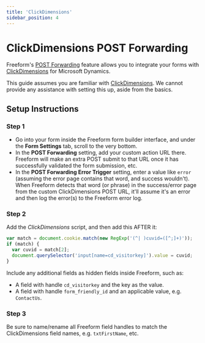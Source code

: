 ```yaml
---
title: 'ClickDimensions'
sidebar_position: 4
---
```



# ClickDimensions POST Forwarding<Badge type="pro" text="Pro" /><Badge type="feature" text="3.5.8+" />

Freeform's [POST Forwarding](../integrations/post-forwarding.mdx) feature allows you to integrate your forms with [ClickDimensions](https://clickdimensions.com/) for Microsoft Dynamics.

This guide assumes you are familiar with [ClickDimensions](https://clickdimensions.com/). We cannot provide any assistance with setting this up, aside from the basics.

## Setup Instructions

<VerticalStepWrapper>

<StepMarkdown>

### Step 1

- Go into your form inside the Freeform form builder interface, and under the **Form Settings** tab, scroll to the very bottom.
- In the **POST Forwarding** setting, add your custom action URL there. Freeform will make an extra POST submit to that URL once it has successfully validated the form submission, etc.
- In the **POST Forwarding Error Trigger** setting, enter a value like `error` (assuming the error page contains that word, and success wouldn't). When Freeform detects that word (or phrase) in the success/error page from the custom ClickDimensions POST URL, it'll assume it's an error and then log the error(s) to the Freeform error log.

</StepMarkdown>

<StepMarkdown>

### Step 2

Add the _ClickDimensions_ script, and then add this AFTER it:

```javascript showLineNumbers
var match = document.cookie.match(new RegExp('(^| )cuvid=([^;]+)'));
if (match) {
  var cuvid = match[2];
  document.querySelector('input[name=cd_visitorkey]').value = cuvid;
}
```

Include any additional fields as hidden fields inside Freeform, such as:

- A field with handle `cd_visitorkey` and the key as the value.
- A field with handle `form_friendly_id` and an applicable value, e.g. `ContactUs`.

</StepMarkdown>

<StepMarkdown>

### Step 3

Be sure to name/rename all Freeform field handles to match the ClickDimensions field names, e.g. `txtFirstName`, etc.

</StepMarkdown>

</VerticalStepWrapper>
